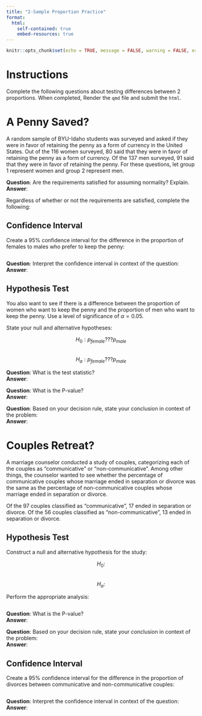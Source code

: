 ```yaml
---
title: "2-Sample Proportion Practice"
format:
  html:
    self-contained: true
    embed-resources: true
---
```

```r
knitr::opts_chunk$set(echo = TRUE, message = FALSE, warning = FALSE, error = TRUE)
```


# Instructions

Complete the following questions about testing differences between 2 proportions.  When completed, Render the `qmd` file and submit the `html`.

# A Penny Saved?

A random sample of BYU-Idaho students was surveyed and asked if they were in favor of retaining the penny as a form of currency in the United States. Out of the 116 women surveyed, 80 said that they were in favor of retaining the penny as a form of currency. Of the 137 men surveyed, 91 said that they were in favor of retaining the penny. For these questions, let group 1 represent women and group 2 represent men. 

__Question__:  Are the requirements satisfied for assuming normality?  Explain.  
__Answer__:  


Regardless of whether or not the requirements are satisfied, complete the following:  

## Confidence Interval

Create a 95\% confidence interval for the difference in the proportion of females to males who prefer to keep the penny:

```r

```

__Question__:  Interpret the confidence interval in context of the question:  
__Answer__:  


## Hypothesis Test

You also want to see if there is a difference between the proportion of women who want to keep the penny and the proportion of men who want to keep the penny. Use a level of significance of $\alpha = 0.05$.

State your null and alternative hypotheses:  

$$H_0: p_{female}???p_{male}$$  
$$H_a: p_{female}???p_{male}$$  

__Question__:  What is the test statistic?  
__Answer__:  


__Question__:  What is the P-value?  
__Answer__:  


__Question__:  Based on your decision rule, state your conclusion in context of the problem:  
__Answer__:  


# Couples Retreat?

A marriage counselor conducted a study of couples, categorizing each of the couples as "communicative" or "non-communicative". Among other things, the counselor wanted to see whether the percentage of communicative couples whose marriage ended in separation or divorce was the same as the percentage of non-communicative couples whose marriage ended in separation or divorce. 
 
Of the 97 couples classified as "communicative", 17 ended in separation or divorce.  Of the 56 couples classified as "non-communicative", 13 ended in separation or divorce.  

## Hypothesis Test

Construct a null and alternative hypothesis for the study:

$$H_0: $$  
$$H_a: $$  

Perform the appropriate analysis:  

```r

```

__Question__:  What is the P-value?  
__Answer__:  


__Question__:  Based on your decision rule, state your conclusion in context of the problem:  
__Answer__:  


## Confidence Interval

Create a 95\% confidence interval for the difference in the proportion of divorces between communicative and non-communicative couples:

```r

```

__Question__:  Interpret the confidence interval in context of the question:  
__Answer__:  

